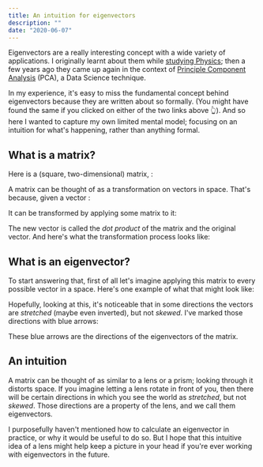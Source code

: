 ```yaml
---
title: An intuition for eigenvectors
description: ""
date: "2020-06-07"
---
```


Eigenvectors are a really interesting concept with a wide variety of applications. I originally learnt about them while [studying Physics](http://hyperphysics.phy-astr.gsu.edu/hbase/quantum/eigen.html); then a few years ago they came up again in the context of [Principle Component Analysis](https://en.wikipedia.org/wiki/Principal_component_analysis) (PCA), a Data Science technique.

In my experience, it's easy to miss the fundamental concept behind eigenvectors because they are written about so formally. (You might have found the same if you clicked on either of the two links above 👆). And so here I wanted to capture my own limited mental model; focusing on an intuition for what's happening, rather than anything formal.

## What is a matrix?

Here is a (square, two-dimensional) matrix, <InlineMath math="A" />:

<BlockMath
  math="A=\begin{pmatrix}
   1 & 2 \\
   3 & 4
\end{pmatrix}"
/>

A matrix can be thought of as a transformation on vectors in space. That's because, given a vector <InlineMath math="\vec{a}" />:

<BlockMath
  math="\vec{a}=\begin{pmatrix}
   1 \\
   1 
\end{pmatrix}"
/>

It can be transformed by applying some matrix to it:

<BlockMath
  math="\vec{b}=A \cdot \vec{a}=\begin{pmatrix}
   1 & 2 \\
   3 & 4
\end{pmatrix} \cdot \begin{pmatrix}
   1 \\
   1 
\end{pmatrix} = \begin{pmatrix}
   1 \cdot 1 + 2 \cdot 1 \\
   3 \cdot 1 + 4 \cdot 1 
\end{pmatrix} = \begin{pmatrix}
   3 \\
   7 
\end{pmatrix}"
/>

The new vector <InlineMath math="\vec{b}" /> is called the _dot product_ of the matrix and the original vector. And here's what the transformation process looks like:

<VideoAutoplay src="/eigen-1-transforming-a-vector.mp4" />

## What is an eigenvector?

To start answering that, first of all let's imagine applying this matrix to every possible vector in a space. Here's one example of what that might look like:

<VideoAutoplay src="/eigen-2-transforming-all-vectors.mp4" />

Hopefully, looking at this, it's noticeable that in some directions the vectors are _stretched_ (maybe even inverted), but not _skewed_. I've marked those directions with blue arrows:

<VideoAutoplay src="/eigen-3-transforming-all-vectors-with-overlay.mp4" />

These blue arrows are the directions of the eigenvectors of the matrix.

## An intuition

<Panel>

A matrix can be thought of as similar to a lens or a prism; looking through it distorts space. If you imagine letting
a lens rotate in front of you, then there will be certain directions in which you see the world as _stretched_, but
not _skewed_. Those directions are a property of the lens, and we call them eigenvectors.

</Panel>

I purposefully haven't mentioned how to calculate an eigenvector in practice, or why it would be useful to do so. But I hope that this intuitive idea of a lens might help keep a picture in your head if you're ever working with eigenvectors in the future.
